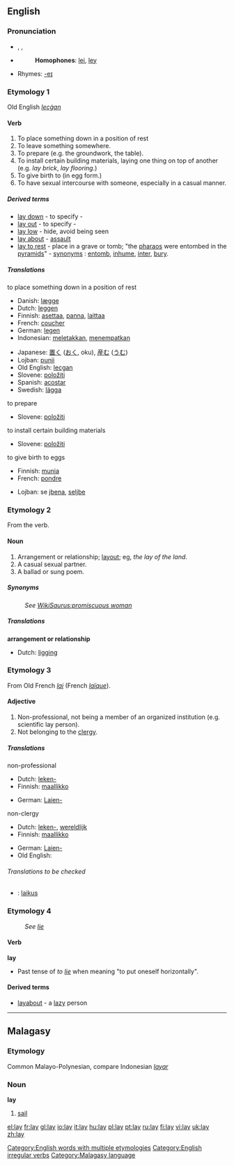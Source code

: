 ==English==

[[Category:English words with multiple etymologies]]

{{rank|open|therefore|feet|324|lay|along|four|wish}}

===Pronunciation===
*{{AHD|lā}}, {{IPA|/leɪ/}}, {{SAMPA|/leI/}}
*{{audio|en-us-lay.ogg|Audio (US)}}
*:'''Homophones''': [[lei]], [[ley]]
*Rhymes: [[Rhymes:English:-eɪ|-eɪ]]

===Etymology 1===
Old English ''[[lecġan]]''

====Verb====
[[Category:English irregular verbs]]
{{en-verb|lays|laying|laid}}

# To place something down in a position of rest
# To leave something somewhere.
# To prepare (e.g. the groundwork, the table).
# To install certain building materials, laying one thing on top of another (e.g. ''lay brick'', ''lay flooring''.)
# To give birth to (in egg form.)
# To have sexual intercourse with someone, especially in a casual manner.

=====Derived terms=====
*[[lay down]] - to specify - {{italbrac|to lay down the law}}
*[[lay out]] - to specify - {{italbrac|lay out the guidelines}}
*[[lay low]] - hide, avoid being seen
*[[lay about]] - [[assault]]
*[[lay to rest]] - place in a grave or tomb; "the [[pharao]]s were entombed in the [[pyramid]]s" - [[synonym]]s : [[entomb]], [[inhume]], [[inter]], [[bury]].

=====Translations=====
;to place something down in a position of rest
{{top}}
*Danish: [[lægge]]
*Dutch: [[leggen]]
*Finnish: [[asettaa]], [[panna]], [[laittaa]]
*French: [[coucher]]
*German: [[legen]]
*Indonesian: [[letak|meletakkan]], [[tempat|menempatkan]]
{{mid}}
*Japanese: [[置く]] ([[おく]], oku), [[産む]] ([[うむ]])
*Lojban: [[punji]]
*Old English: [[lecgan]]
*Slovene: [[položiti]]
*Spanish: [[acostar]]
*Swedish: [[lägga]]
{{bottom}}

;to prepare
{{top}}
*Slovene: [[položiti]]
{{mid}}
{{bottom}}

;to install certain building materials
{{top}}
*Slovene: [[položiti]]
{{mid}}
{{bottom}}

;to give birth to eggs
{{top}}
*Finnish: [[munia]]
*French: [[pondre]]
{{mid}}
*Lojban: se [[jbena]], [[seljbe]]
{{bottom}}

===Etymology 2===
From the verb.

====Noun====
{{en-noun}} 

# Arrangement or relationship; [[layout]]; eg, ''the lay of the land''.
# A casual sexual partner.
# A ballad or sung poem.

=====Synonyms=====
: ''See [[WikiSaurus:promiscuous woman]]''

=====Translations=====
'''arrangement or relationship'''
*Dutch: [[ligging]] {{f}}

===Etymology 3===
From Old French ''[[lai]]'' (French ''[[laïque]]'').

====Adjective====
{{en-adj|-}}

# Non-professional, not being a member of an organized institution (e.g. scientific lay person).
# Not belonging to the [[clergy]].

=====Translations=====
;non-professional
{{top}}
*Dutch: [[leken-]]
*Finnish: [[maallikko]]
{{mid}}
*German: [[Laien-]]
{{bottom}}

;non-clergy
{{top}}
*Dutch: [[leken-]], [[wereldlijk]]
*Finnish: [[maallikko]]
{{mid}}
*German: [[Laien-]]
*Old English: {{t-|ang|læwed|ls=Old English}}
{{bottom}}

======Translations to be checked======
{{checktrans}}

*{{ttbc|Hungarian}}: [[laikus]]

===Etymology 4===
: ''See [[lie]]''

====Verb====
'''lay'''

*Past tense of ''to [[lie#Etymology 1|lie]]'' when meaning "to put oneself horizontally".

====Derived terms====
*[[layabout]] - a [[lazy]] person

----

==Malagasy==

===Etymology===
Common Malayo-Polynesian, compare Indonesian ''[[layar]]''

===Noun===
'''lay'''

# [[sail]]

[[Category:Malagasy language]]

[[el:lay]]
[[fr:lay]]
[[gl:lay]]
[[io:lay]]
[[it:lay]]
[[hu:lay]]
[[pl:lay]]
[[pt:lay]]
[[ru:lay]]
[[fi:lay]]
[[vi:lay]]
[[uk:lay]]
[[zh:lay]]
